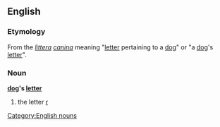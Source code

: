 ==English==
===Etymology===
From the {{L.}} ''[[littera]] [[caninus|canina]]'' meaning "[[letter]] pertaining to a [[dog]]" or "a [[dog]]'s [[letter]]".
===Noun===
'''[[dog]]'s [[letter]]'''
# the letter [[r]]

[[Category:English nouns]]